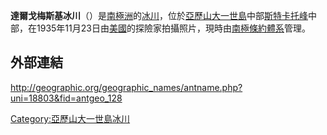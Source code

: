 {{coord|71|50|S|70|50|W|display=title}}

'''達爾戈梅斯基冰川'''（{{lang-en|Dargomyzhsky glacier}}）是[[南極洲|南極洲]]的[[冰川|冰川]]，位於[[亞歷山大一世島|亞歷山大一世島]]中部[[斯特卡托峰|斯特卡托峰]]中部，在1935年11月23日由[[美國|美國]]的探險家拍攝照片，現時由[[南極條約體系|南極條約體系]]管理。

==外部連結==
http://geographic.org/geographic_names/antname.php?uni=18803&fid=antgeo_128 {{Wayback|url=http://geographic.org/geographic_names/antname.php?uni=18803&fid=antgeo_128 |date=20210505120719 }}

{{DEFAULTSORT:Dargomyzhsky glacier}}
[[Category:亞歷山大一世島冰川|Category:亞歷山大一世島冰川]]


{{AlexanderIsland-geo-stub}}